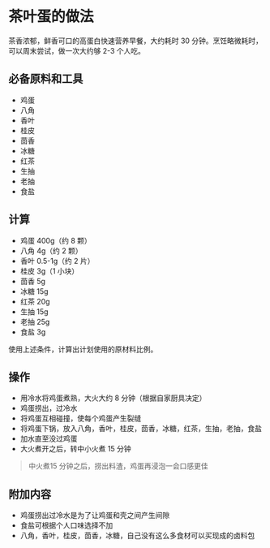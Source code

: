 # 茶叶蛋的做法

茶香浓郁，鲜香可口的高蛋白快速营养早餐，大约耗时 30 分钟。烹饪略微耗时，可以周末尝试，做一次大约够 2-3 个人吃。

## 必备原料和工具

- 鸡蛋
- 八角
- 香叶
- 桂皮
- 茴香
- 冰糖
- 红茶
- 生抽
- 老抽
- 食盐

## 计算

- 鸡蛋 400g（约 8 颗）
- 八角 4g（约 2 颗）
- 香叶 0.5-1g（约 2 片）
- 桂皮 3g（1 小块）
- 茴香 5g
- 冰糖 15g
- 红茶 20g
- 生抽 15g
- 老抽 25g
- 食盐 3g

使用上述条件，计算出计划使用的原材料比例。

## 操作

- 用冷水将鸡蛋煮熟，大火大约 8 分钟（根据自家厨具决定）
- 鸡蛋捞出，过冷水
- 将鸡蛋互相碰撞，使每个鸡蛋产生裂缝
- 将鸡蛋下锅，放入八角，香叶，桂皮，茴香，冰糖，红茶，生抽，老抽，食盐
- 加水直至没过鸡蛋
- 大火煮开之后，转中小火煮 15 分钟

> 中火煮15 分钟之后，捞出料渣，鸡蛋再浸泡一会口感更佳

## 附加内容

- 鸡蛋捞出过冷水是为了让鸡蛋和壳之间产生间隙
- 食盐可根据个人口味选择不加
- 八角，香叶，桂皮，茴香，冰糖，自己没有这么多食材可以买现成的卤料包


